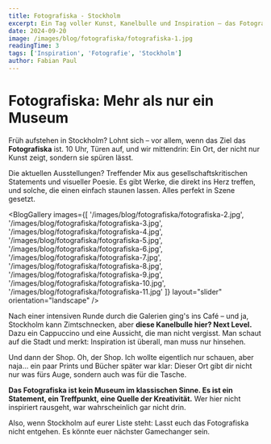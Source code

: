 ```yaml
---
title: Fotografiska - Stockholm
excerpt: Ein Tag voller Kunst, Kanelbulle und Inspiration – das Fotografiska in Stockholm liefert alles, was das kreative Herz braucht.
date: 2024-09-20
image: /images/blog/fotografiska/fotografiska-1.jpg
readingTime: 3
tags: ['Inspiration', 'Fotografie', 'Stockholm']
author: Fabian Paul
---
```



# Fotografiska: Mehr als nur ein Museum

Früh aufstehen in Stockholm? Lohnt sich – vor allem, wenn das Ziel das **Fotografiska** ist. 10 Uhr, Türen auf, und wir mittendrin: Ein Ort, der nicht nur Kunst zeigt, sondern sie spüren lässt.

Die aktuellen Ausstellungen? Treffender Mix aus gesellschaftskritischen Statements und visueller Poesie. Es gibt Werke, die direkt ins Herz treffen, und solche, die einen einfach staunen lassen. Alles perfekt in Szene gesetzt.

<BlogGallery
  images={[
    '/images/blog/fotografiska/fotografiska-2.jpg',
    '/images/blog/fotografiska/fotografiska-3.jpg',
    '/images/blog/fotografiska/fotografiska-4.jpg',
    '/images/blog/fotografiska/fotografiska-5.jpg',
    '/images/blog/fotografiska/fotografiska-6.jpg',
    '/images/blog/fotografiska/fotografiska-7.jpg',
    '/images/blog/fotografiska/fotografiska-8.jpg',
    '/images/blog/fotografiska/fotografiska-9.jpg',
    '/images/blog/fotografiska/fotografiska-10.jpg',
    '/images/blog/fotografiska/fotografiska-11.jpg'
  ]}
  layout="slider"
  orientation="landscape"
/>

Nach einer intensiven Runde durch die Galerien ging's ins Café – und ja, Stockholm kann Zimtschnecken, aber **diese Kanelbulle hier? Next Level.** Dazu ein Cappuccino und eine Aussicht, die man nicht vergisst. Man schaut auf die Stadt und merkt: Inspiration ist überall, man muss nur hinsehen.

Und dann der Shop. Oh, der Shop. Ich wollte eigentlich nur schauen, aber naja… ein paar Prints und Bücher später war klar: Dieser Ort gibt dir nicht nur was fürs Auge, sondern auch was für die Tasche.

**Das Fotografiska ist kein Museum im klassischen Sinne. Es ist ein Statement, ein Treffpunkt, eine Quelle der Kreativität.** Wer hier nicht inspiriert rausgeht, war wahrscheinlich gar nicht drin.

Also, wenn Stockholm auf eurer Liste steht: Lasst euch das Fotografiska nicht entgehen. Es könnte euer nächster Gamechanger sein.
